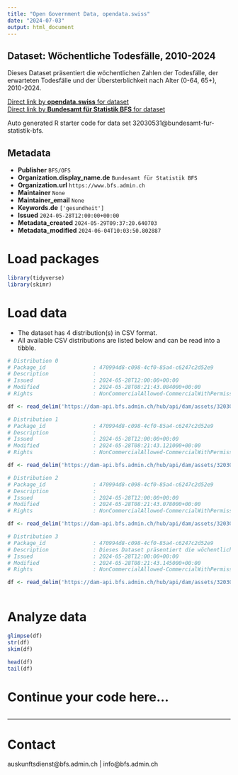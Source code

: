 ```yaml
---
title: "Open Government Data, opendata.swiss"
date: "2024-07-03"
output: html_document
---
```


## Dataset: Wöchentliche Todesfälle, 2010-2024

Dieses Dataset präsentiert die wöchentlichen Zahlen der Todesfälle, der erwarteten Todesfälle und der Übersterblichkeit nach Alter (0-64, 65+), 2010-2024.

[Direct link by **opendata.swiss** for dataset](https://opendata.swiss/de/dataset/wochentliche-todesfalle-2010-20241)<br>
[Direct link by **Bundesamt für Statistik BFS** for dataset](https://www.bfs.admin.ch/asset/de/ts-d-14.03.04.03-wr)

Auto generated R starter code for data set 32030531@bundesamt-fur-statistik-bfs.

## Metadata

- **Publisher** `BFS/OFS`
- **Organization.display_name.de** `Bundesamt für Statistik BFS`
- **Organization.url** `https://www.bfs.admin.ch`
- **Maintainer** `None`
- **Maintainer_email** `None`
- **Keywords.de** `['gesundheit']`
- **Issued** `2024-05-28T12:00:00+00:00`
- **Metadata_created** `2024-05-29T09:37:20.640703`
- **Metadata_modified** `2024-06-04T10:03:50.802887`


# Load packages

```r

library(tidyverse)
library(skimr)

```

# Load data

-   The dataset has 4 distribution(s) in CSV format.
-   All available CSV distributions are listed below and can be read into a tibble.

```r

# Distribution 0
# Package_id               : 470994d8-c098-4cf0-85a4-c6247c2d52e9
# Description              : 
# Issued                   : 2024-05-28T12:00:00+00:00
# Modified                 : 2024-05-28T08:21:43.084000+00:00
# Rights                   : NonCommercialAllowed-CommercialWithPermission-ReferenceRequired

df <- read_delim('https://dam-api.bfs.admin.ch/hub/api/dam/assets/32030549/master')

# Distribution 1
# Package_id               : 470994d8-c098-4cf0-85a4-c6247c2d52e9
# Description              : 
# Issued                   : 2024-05-28T12:00:00+00:00
# Modified                 : 2024-05-28T08:21:43.121000+00:00
# Rights                   : NonCommercialAllowed-CommercialWithPermission-ReferenceRequired

df <- read_delim('https://dam-api.bfs.admin.ch/hub/api/dam/assets/32030558/master')

# Distribution 2
# Package_id               : 470994d8-c098-4cf0-85a4-c6247c2d52e9
# Description              : 
# Issued                   : 2024-05-28T12:00:00+00:00
# Modified                 : 2024-05-28T08:21:43.078000+00:00
# Rights                   : NonCommercialAllowed-CommercialWithPermission-ReferenceRequired

df <- read_delim('https://dam-api.bfs.admin.ch/hub/api/dam/assets/32030554/master')

# Distribution 3
# Package_id               : 470994d8-c098-4cf0-85a4-c6247c2d52e9
# Description              : Dieses Dataset präsentiert die wöchentlichen Zahlen der Todesfälle, der erwarteten Todesfälle und der Übersterblichkeit nach Alter (0-64, 65+), 2010-2024.
# Issued                   : 2024-05-28T12:00:00+00:00
# Modified                 : 2024-05-28T08:21:43.145000+00:00
# Rights                   : NonCommercialAllowed-CommercialWithPermission-ReferenceRequired

df <- read_delim('https://dam-api.bfs.admin.ch/hub/api/dam/assets/32030545/master')



```

# Analyze data

```r

glimpse(df)
str(df)
skim(df)

head(df)
tail(df)

```

# Continue your code here...

```r

```

------------------------------------------------------------------------

# Contact

auskunftsdienst@bfs.admin.ch | info@bfs.admin.ch
